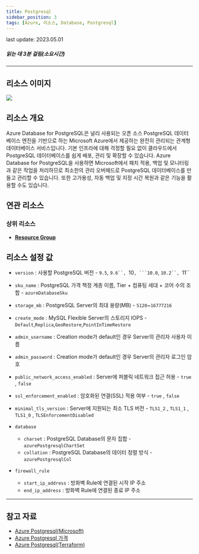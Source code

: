 ```yaml
---
title: Postgresql
sidebar_position: 3
tags: [Azure, 리소스, Database, Postgresql]
---
```



<span className="theme-doc-version-badge badge badge--secondary">
    last update: 2023.05.01
</span>

##### 읽는 데 3분 걸림(소요시간)

*****

## 리소스 이미지
<img src={icon} />

## 리소스 개요
Azure Database for PostgreSQL은 널리 사용되는 오픈 소스 PostgreSQL 데이터베이스 엔진을 기반으로 하는 Microsoft Azure에서 제공하는 완전히 관리되는 관계형 데이터베이스 서비스입니다. 
기본 인프라에 대해 걱정할 필요 없이 클라우드에서 PostgreSQL 데이터베이스를 쉽게 배포, 관리 및 확장할 수 있습니다.
Azure Database for PostgreSQL을 사용하면 Microsoft에서 패치 적용, 백업 및 모니터링과 같은 작업을 처리하므로 최소한의 관리 오버헤드로 PostgreSQL 데이터베이스를 만들고 관리할 수 있습니다. 
또한 고가용성, 자동 백업 및 지정 시간 복원과 같은 기능을 활용할 수도 있습니다.







## 연관 리소스
### 상위 리소스
- [**Resource Group**](https://docs.cstudio.app/docs/resource/azure/Base/ResourceGroup)



## 리소스 설정 값
- ```version``` : 사용할 PostgreSQL 버전 - ```9.5```, ```9.6``, ```10``, ```10.0``, ```10.2``, ```11``

- ```sku_name``` : PostgreSQL 가격 책정 계층 이름, Tier + 컴퓨팅 세대 + 코어 수의 조합 - ```azureDatabaseSku```

- ```storage_mb``` : PostgreSQL Server의 최대 용량(MB) - ```5120```~```16777216```

- ```create_mode``` : MySQL Flexible Server의 스토리지 IOPS - ```Default```,```Replica```,```GeoRestore```,```PointInTimeRestore```

- ```admin_username``` : Creation mode가 default인 경우 Server의 관리자 사용자 이름

- ```admin_password``` : Creation mode가 default인 경우 Server의 관리자 로그인 암호

- ```public_network_access_enabled``` : Server에 퍼블릭 네트워크 접근 허용 - ```true``` , ```false```

- ```ssl_enforcement_enabled``` : 암호화된 연결(SSL) 적용 여부 - ```true``` , ```false```

- ```minimal_tls_version``` : Server에 지원되는 최소 TLS 버전 - ```TLS1_2``` , ```TLS1_1``` , ```TLS1_0``` , ```TLSEnforcementDisabled```


- ```database```
  + ```charset``` : PostgreSQL Database의 문자 집합 - ```azurePostgresqlChartSet``` 
  + ```collation``` : PostgreSQL Database의 데이터 정렬 방식 - ```azurePostgresqlCol```


- ```firewall_rule``` 
  + ```start_ip_address``` : 방화벽 Rule에 연결된 시작 IP 주소
  + ```end_ip_address``` : 방화벽 Rule에 연결된 종료 IP 주소 




*****
## 참고 자료
- [Azure Postgresql(Microsoft)](https://learn.microsoft.com/ko-kr/azure/postgresql/single-server/overview)
- [Azure Postgresql 가격](https://azure.microsoft.com/ko-kr/pricing/details/postgresql/server/) 
- [Azure Postgresql(Terraform)](https://registry.terraform.io/providers/hashicorp/azurerm/latest/docs/resources/postgresql_server)
